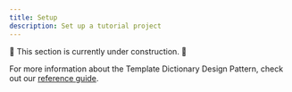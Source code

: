 ```yaml
---
title: Setup
description: Set up a tutorial project
---
```


🚧 This section is currently under construction. 🚧

For more information about the Template Dictionary Design Pattern, check out our [reference guide](/docs/next/guides/dictionaries).